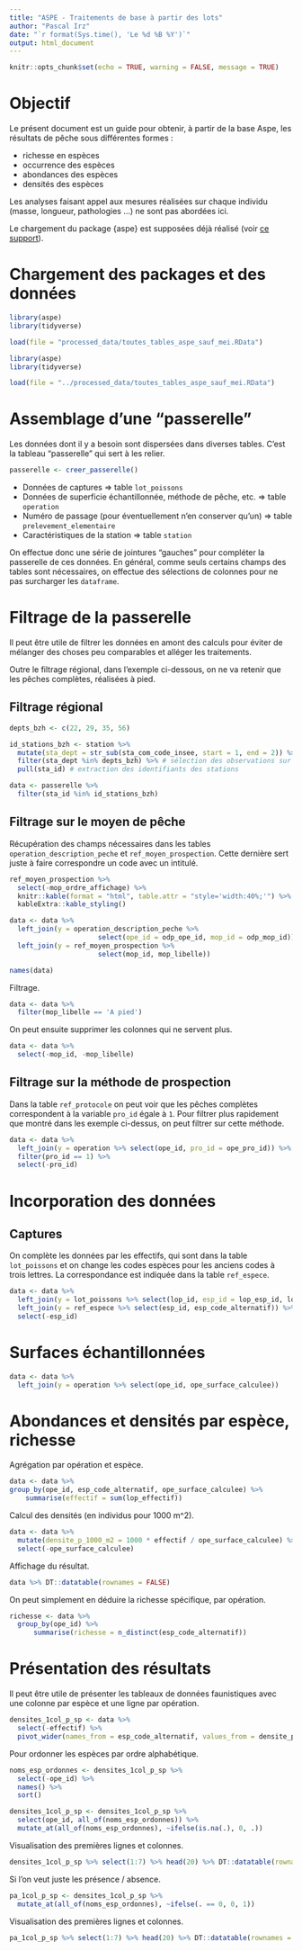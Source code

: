 ```yaml
---
title: "ASPE - Traitements de base à partir des lots"
author: "Pascal Irz"
date: "`r format(Sys.time(), 'Le %d %B %Y')`"
output: html_document
---
```


```r
knitr::opts_chunk$set(echo = TRUE, warning = FALSE, message = TRUE)
```

# Objectif

Le présent document est un guide pour obtenir, à partir de la base Aspe, les résultats de pêche sous différentes formes :

- richesse en espèces
- occurrence des espèces
- abondances des espèces
- densités des espèces

Les analyses faisant appel aux mesures réalisées sur chaque individu (masse, longueur, pathologies ...) ne sont pas abordées ici. 

Le chargement du package {aspe} est supposées déjà réalisé (voir [ce support](https://rpubs.com/kamoke/713407)).

# Chargement des packages et des données

```r
library(aspe)
library(tidyverse)

load(file = "processed_data/toutes_tables_aspe_sauf_mei.RData")
```

```r
library(aspe)
library(tidyverse)

load(file = "../processed_data/toutes_tables_aspe_sauf_mei.RData")
```

# Assemblage d'une "passerelle"

Les données dont il y a besoin sont dispersées dans diverses tables. C'est la tableau "passerelle" qui sert à les relier.

```r
passerelle <- creer_passerelle()
```

- Données de captures $\Rightarrow$ table `lot_poissons`
- Données de superficie échantillonnée, méthode de pêche, etc. $\Rightarrow$ table `operation`
- Numéro de passage (pour éventuellement n'en conserver qu'un) $\Rightarrow$ table `prelevement_elementaire`
- Caractéristiques de la station $\Rightarrow$ table `station`

<!-- Message de Nicolas Poulet

Pour ce qui est des traitements classiques (pour moi) : effectifs par espèces et par opérations avec comme champs de base (pas sûr que ça colle exactement à la dénomination de la base actuelle) :

st_id; st_nom; st_long;
ope_id; ope_date; ope_methode; ope_moyen; ope_surf; ope_nb point; ope_nb zone; ope_long; ope_larg; ope_prof;
numero_passage;
code_esp; effectif; biomasse your comment -->

On effectue donc une série de jointures "gauches" pour compléter la passerelle de ces données. En général, comme seuls certains champs des tables sont nécessaires, on effectue des sélections de colonnes pour ne pas surcharger les `dataframe`.

# Filtrage de la passerelle

Il peut être utile de filtrer les données en amont des calculs pour éviter de mélanger des choses peu comparables et alléger les traitements.

Outre le filtrage régional, dans l'exemple ci-dessous, on ne va retenir que les pêches complètes, réalisées à pied.

## Filtrage régional

```r
depts_bzh <- c(22, 29, 35, 56)

id_stations_bzh <- station %>%
  mutate(sta_dept = str_sub(sta_com_code_insee, start = 1, end = 2)) %>% # création du champ sta_dept
  filter(sta_dept %in% depts_bzh) %>% # sélection des observations sur les numéros de dept
  pull(sta_id) # extraction des identifiants des stations

data <- passerelle %>% 
  filter(sta_id %in% id_stations_bzh)
```

## Filtrage sur le moyen de pêche

Récupération des champs nécessaires dans les tables `operation_description_peche` et `ref_moyen_prospection`. Cette dernière sert juste à faire correspondre un code avec un intitulé. 

```r
ref_moyen_prospection %>%
  select(-mop_ordre_affichage) %>% 
  knitr::kable(format = "html", table.attr = "style='width:40%;'") %>% 
  kableExtra::kable_styling()
```


```r
data <- data %>% 
  left_join(y = operation_description_peche %>%
                      select(ope_id = odp_ope_id, mop_id = odp_mop_id)) %>% 
  left_join(y = ref_moyen_prospection %>%
                      select(mop_id, mop_libelle))

names(data)
```

Filtrage.

```r
data <- data %>% 
  filter(mop_libelle == 'A pied')
```

On peut ensuite supprimer les colonnes qui ne servent plus.

```r
data <- data %>% 
  select(-mop_id, -mop_libelle)
```

## Filtrage sur la méthode de prospection

Dans la table `ref_protocole` on peut voir que les pêches complètes correspondent à la variable `pro_id` égale à `1`. Pour filtrer plus rapidement que montré dans les exemple ci-dessus, on peut filtrer sur cette méthode.

```r
data <- data %>% 
  left_join(y = operation %>% select(ope_id, pro_id = ope_pro_id)) %>% 
  filter(pro_id == 1) %>% 
  select(-pro_id)
```

# Incorporation des données

## Captures

On complète les données par les effectifs, qui sont dans la table `lot_poissons` et on change les codes espèces pour les anciens codes à trois lettres. La correspondance est indiquée dans la table `ref_espece`.

```r
data <- data %>% 
  left_join(y = lot_poissons %>% select(lop_id, esp_id = lop_esp_id, lop_effectif)) %>%
  left_join(y = ref_espece %>% select(esp_id, esp_code_alternatif)) %>% 
  select(-esp_id)
```

# Surfaces échantillonnées

```r
data <- data %>% 
  left_join(y = operation %>% select(ope_id, ope_surface_calculee))
```
# Abondances et densités par espèce, richesse

Agrégation par opération et espèce.

```r
data <- data %>% 
group_by(ope_id, esp_code_alternatif, ope_surface_calculee) %>% 
    summarise(effectif = sum(lop_effectif))
```

Calcul des densités (en individus pour 1000 m^2).

```r
data <- data %>% 
  mutate(densite_p_1000_m2 = 1000 * effectif / ope_surface_calculee) %>% 
  select(-ope_surface_calculee)
```

Affichage du résultat.

```r
data %>% DT::datatable(rownames = FALSE)
```

On peut simplement en déduire la richesse spécifique, par opération.

```r
richesse <- data %>% 
  group_by(ope_id) %>% 
      summarise(richesse = n_distinct(esp_code_alternatif))
```

# Présentation des résultats

Il peut être utile de présenter les tableaux de données faunistiques avec une colonne par espèce et une ligne par opération.

```r
densites_1col_p_sp <- data %>% 
  select(-effectif) %>% 
  pivot_wider(names_from = esp_code_alternatif, values_from = densite_p_1000_m2)
```

Pour ordonner les espèces par ordre alphabétique.

```r
noms_esp_ordonnes <- densites_1col_p_sp %>% 
  select(-ope_id) %>% 
  names() %>% 
  sort()

densites_1col_p_sp <- densites_1col_p_sp %>%
  select(ope_id, all_of(noms_esp_ordonnes)) %>% 
  mutate_at(all_of(noms_esp_ordonnes), ~ifelse(is.na(.), 0, .))
```

Visualisation des premières lignes et colonnes.

```r
densites_1col_p_sp %>% select(1:7) %>% head(20) %>% DT::datatable(rownames = FALSE)
```

Si l'on veut juste les présence / absence.

```r
pa_1col_p_sp <- densites_1col_p_sp %>% 
  mutate_at(all_of(noms_esp_ordonnes), ~ifelse(. == 0, 0, 1))
```

Visualisation des premières lignes et colonnes.

```r
pa_1col_p_sp %>% select(1:7) %>% head(20) %>% DT::datatable(rownames = FALSE)
```



